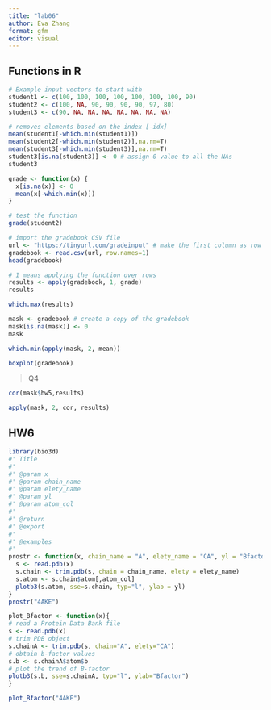 ```yaml
---
title: "lab06"
author: Eva Zhang
format: gfm
editor: visual
---
```


## Functions in R

```r
# Example input vectors to start with
student1 <- c(100, 100, 100, 100, 100, 100, 100, 90)
student2 <- c(100, NA, 90, 90, 90, 90, 97, 80)
student3 <- c(90, NA, NA, NA, NA, NA, NA, NA)
```

```r
# removes elements based on the index [-idx]
mean(student1[-which.min(student1)])
mean(student2[-which.min(student2)],na.rm=T)
mean(student3[-which.min(student3)],na.rm=T)
student3[is.na(student3)] <- 0 # assign 0 value to all the NAs
student3
```

```r
grade <- function(x) {
  x[is.na(x)] <- 0
  mean(x[-which.min(x)])
}
```

```r
# test the function 
grade(student2)
```

```r
# import the gradebook CSV file
url <- "https://tinyurl.com/gradeinput" # make the first column as row names 
gradebook <- read.csv(url, row.names=1)
head(gradebook)
```

```r
# 1 means applying the function over rows
results <- apply(gradebook, 1, grade)
results
```

```r
which.max(results)
```

```r
mask <- gradebook # create a copy of the gradebook
mask[is.na(mask)] <- 0
mask
```

```r
which.min(apply(mask, 2, mean))
```

```r
boxplot(gradebook)
```

> Q4

```r
cor(mask$hw5,results)
```

```r
apply(mask, 2, cor, results)
```

## HW6

```r
library(bio3d) 
#' Title
#'
#' @param x 
#' @param chain_name 
#' @param elety_name 
#' @param yl 
#' @param atom_col 
#'
#' @return
#' @export
#'
#' @examples
#' 
prostr <- function(x, chain_name = "A", elety_name = "CA", yl = "Bfactor", atom_col = "b"){
  s <- read.pdb(x)
  s.chain <- trim.pdb(s, chain = chain_name, elety = elety_name)
  s.atom <- s.chain$atom[,atom_col]
  plotb3(s.atom, sse=s.chain, typ="l", ylab = yl)
}
prostr("4AKE")
```

```r
plot_Bfactor <- function(x){
# read a Protein Data Bank file
s <- read.pdb(x)
# trim PDB object
s.chainA <- trim.pdb(s, chain="A", elety="CA")
# obtain b-factor values
s.b <- s.chainA$atom$b
# plot the trend of B-factor
plotb3(s.b, sse=s.chainA, typ="l", ylab="Bfactor")
}

plot_Bfactor("4AKE")
```
